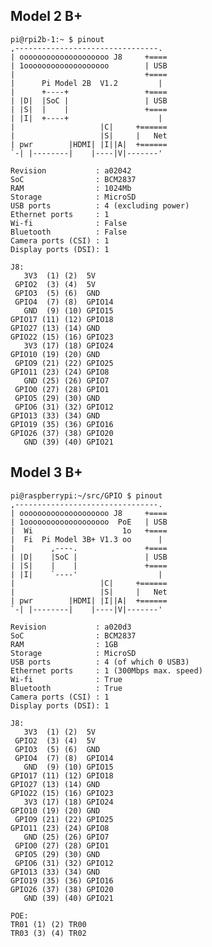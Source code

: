 == Model 2 B+ ==
<pre>
pi@rpi2b-1:~ $ pinout 
,--------------------------------.
| oooooooooooooooooooo J8     +====
| 1ooooooooooooooooooo        | USB
|                             +====
|      Pi Model 2B  V1.2         |
|      +----+                 +====
| |D|  |SoC |                 | USB
| |S|  |    |                 +====
| |I|  +----+                    |
|                   |C|     +======
|                   |S|     |   Net
| pwr        |HDMI| |I||A|  +======
`-| |--------|    |----|V|-------'

Revision           : a02042
SoC                : BCM2837
RAM                : 1024Mb
Storage            : MicroSD
USB ports          : 4 (excluding power)
Ethernet ports     : 1
Wi-fi              : False
Bluetooth          : False
Camera ports (CSI) : 1
Display ports (DSI): 1

J8:
   3V3  (1) (2)  5V    
 GPIO2  (3) (4)  5V    
 GPIO3  (5) (6)  GND   
 GPIO4  (7) (8)  GPIO14
   GND  (9) (10) GPIO15
GPIO17 (11) (12) GPIO18
GPIO27 (13) (14) GND   
GPIO22 (15) (16) GPIO23
   3V3 (17) (18) GPIO24
GPIO10 (19) (20) GND   
 GPIO9 (21) (22) GPIO25
GPIO11 (23) (24) GPIO8 
   GND (25) (26) GPIO7 
 GPIO0 (27) (28) GPIO1 
 GPIO5 (29) (30) GND   
 GPIO6 (31) (32) GPIO12
GPIO13 (33) (34) GND   
GPIO19 (35) (36) GPIO16
GPIO26 (37) (38) GPIO20
   GND (39) (40) GPIO21
</pre>
== Model 3 B+ ==
<pre>
pi@raspberrypi:~/src/GPIO $ pinout
,--------------------------------.
| oooooooooooooooooooo J8     +====
| 1ooooooooooooooooooo  PoE   | USB
|  Wi                    1o   +====
|  Fi  Pi Model 3B+ V1.3 oo      |
|        ,----.               +====
| |D|    |SoC |               | USB
| |S|    |    |               +====
| |I|    `----'                  |
|                   |C|     +======
|                   |S|     |   Net
| pwr        |HDMI| |I||A|  +======
`-| |--------|    |----|V|-------'

Revision           : a020d3
SoC                : BCM2837
RAM                : 1GB
Storage            : MicroSD
USB ports          : 4 (of which 0 USB3)
Ethernet ports     : 1 (300Mbps max. speed)
Wi-fi              : True
Bluetooth          : True
Camera ports (CSI) : 1
Display ports (DSI): 1

J8:
   3V3  (1) (2)  5V    
 GPIO2  (3) (4)  5V    
 GPIO3  (5) (6)  GND   
 GPIO4  (7) (8)  GPIO14
   GND  (9) (10) GPIO15
GPIO17 (11) (12) GPIO18
GPIO27 (13) (14) GND   
GPIO22 (15) (16) GPIO23
   3V3 (17) (18) GPIO24
GPIO10 (19) (20) GND   
 GPIO9 (21) (22) GPIO25
GPIO11 (23) (24) GPIO8 
   GND (25) (26) GPIO7 
 GPIO0 (27) (28) GPIO1 
 GPIO5 (29) (30) GND   
 GPIO6 (31) (32) GPIO12
GPIO13 (33) (34) GND   
GPIO19 (35) (36) GPIO16
GPIO26 (37) (38) GPIO20
   GND (39) (40) GPIO21

POE:
TR01 (1) (2) TR00
TR03 (3) (4) TR02
</pre>
